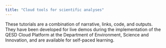 ```yaml
---
title: "Cloud tools for scientific analyses"
---
```

These tutorials are a combination of narrative, links, code, and outputs. They have been developed for live demos during the implementation of the QESD Cloud Platform at the Department of Environment, Science and Innovation, and are available for self-paced learning.



